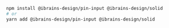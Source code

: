 ```bash
npm install @ibrains-design/pin-input @ibrains-design/solid
# or
yarn add @ibrains-design/pin-input @ibrains-design/solid
```
